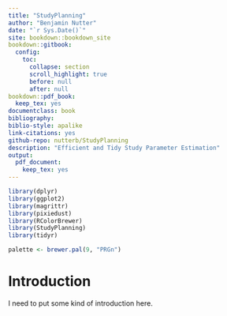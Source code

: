 ```yaml
--- 
title: "StudyPlanning"
author: "Benjamin Nutter"
date: "`r Sys.Date()`"
site: bookdown::bookdown_site
bookdown::gitbook:
  config:
    toc:
      collapse: section
      scroll_highlight: true
      before: null
      after: null
bookdown::pdf_book:
  keep_tex: yes
documentclass: book
bibliography: 
biblio-style: apalike
link-citations: yes
github-repo: nutterb/StudyPlanning
description: "Efficient and Tidy Study Parameter Estimation"
output: 
  pdf_document: 
    keep_tex: yes
---
```


```r
library(dplyr)
library(ggplot2)
library(magrittr)
library(pixiedust)
library(RColorBrewer)
library(StudyPlanning)
library(tidyr)

palette <- brewer.pal(9, "PRGn")
```

# Introduction 

I need to put some kind of introduction here.